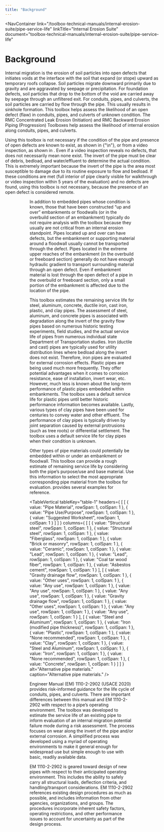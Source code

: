 ```yaml
---
title: "Background"
---
```



<NavContainer 
  link="/toolbox-technical-manuals/internal-erosion-suite/pipe-service-life"
  linkTitle="Internal Erosion Suite"
  document="toolbox-technical-manuals/internal-erosion-suite/pipe-service-life"
></NavContainer>

# Background

Internal migration is the erosion of soil particles into open defects that initiates voids at the interface with the soil that expand (or stope)
upward as temporary roofs collapse. Soil particles migrate downward primarily due to gravity and are aggravated by seepage or precipitation. For
foundation defects, soil particles that drop to the bottom of the void are carried away by seepage through an unfiltered exit. For conduits, pipes,
and culverts, the soil particles are carried by flow through the pipe. This usually results in sinkhole formation. This toolbox helps assess the
likelihood of an open defect (flaw) in conduits, pipes, and culverts of unknown condition. The RMC Concentrated Leak Erosion (Initiation) and RMC
Backward Erosion Piping (Progression) Toolboxes help assess the likelihood of internal erosion along conduits, pipes, and culverts.

Using this toolbox is not necessary if the condition of the pipe and presence of open defects are known to exist, as shown in
{"\n"}<FigReference figKey="figure-8" />, or from a video inspection, as shown in <FigReference figKey="figure-9" />. Even if a video inspection
reveals no defects, that does not necessarily mean none exist. The invert of the pipe must be clear of debris, bedload, and water/effluent to
determine the actual condition. This is extremely important because the invert of the pipe is the area most susceptible to damage due to its routine
exposure to flow and bedload. If these conditions are met (full interior of pipe clearly visible for walkthrough or video inspection within 5 years of
 the evaluation) and no defects are found, using this toolbox is not necessary, because the presence of an open defect is considered remote.

<Figure
  figKey="figure-8"
  src="figures\toolbox-technical-manuals\internal-erosion-suite\pipe-service-life\v1.0\figures\figure8.png"
  alt="Deterioration (flaw) of galvanized corrugated steel pipe."
  caption="Deterioration (flaw) of galvanized corrugated steel pipe."
/>

<Figure
  figKey="figure-9"
  src="figures\toolbox-technical-manuals\internal-erosion-suite\pipe-service-life\v1.0\figures\figure9.png"
  alt="Separated joint (flaw) of reinforced concrete pipe."
  caption="Separated joint (flaw) of reinforced concrete pipe."
/>

In addition to embedded pipes whose condition is known, those that have been constructed “up and over” embankments or floodwalls (or in the overbuild
section of an embankment) typically do not require analysis with the toolbox because they usually are not critical from an internal erosion
standpoint. Pipes located up and over can have defects, but the embankment or supporting material around a floodwall usually cannot be transported
through the defect. Pipes located in the extreme upper reaches of the embankment (in the overbuild or freeboard section) generally do not have enough
hydraulic gradient to transport surrounding material through an open defect. Even if embankment material is lost through the open defect of a pipe in
the overbuild or freeboard section, only a small portion of the embankment is affected due to the location of the pipe.

This toolbox estimates the remaining service life for steel, aluminum, concrete, ductile iron, cast iron, plastic, and clay pipes. The assessment of
steel, aluminum, and concrete pipes is associated with degradation along the invert of the gravity flow pipes based on numerous historic testing
experiments, field studies, and the actual service life of pipes from numerous individual state Department of Transportation studies. Iron (ductile
and cast) pipes are typically used for utility distribution lines where bedload along the invert does not exist. Therefore, iron pipes are evaluated
for external corrosion effects. Plastic pipes are being used much more frequently. They offer potential advantages when it comes to corrosion
resistance, ease of installation, invert wear, etc. However, much less is known about the long-term performance of plastic pipes embedded within
embankments. The toolbox uses a default service life for plastic pipes until better historic performance information becomes available. Lastly, various
 types of clay pipes have been used for centuries to convey water and other effluent. The performance of clay pipes is typically driven by joint
separation caused by external protrusions (such as tree roots) or differential settlement. The toolbox uses a default service life for clay pipes when
 their condition is unknown.

Other types of pipe materials could potentially be embedded within or under an embankment or floodwall. This toolbox can provide a rough estimate of
remaining service life by considering both the pipe’s purpose/use and base material. Use this information to select the most appropriate corresponding
 pipe material from the toolbox for evaluation. <TableReference tableKey="table-1" /> provides several examples for reference.

<TableVertical
  tableKey="table-1"
  headers={
[
    [
      { value: "Pipe Material", rowSpan: 1, colSpan: 1 },
      { value: "Pipe Use/Purpose", rowSpan: 1, colSpan: 1 },
      { value: "Suggested Worksheet", rowSpan: 1, colSpan: 1 }
    ]
  ]
  }
  columns={
[
    [
      { value: "Structural steel", rowSpan: 1, colSpan: 1 },
      { value: "Structural steel", rowSpan: 1, colSpan: 1 },
      { value: "Fiberglass", rowSpan: 1, colSpan: 1 },
      { value: "Brick or masonry", rowSpan: 1, colSpan: 1 },
      { value: "Ceramic", rowSpan: 1, colSpan: 1 },
      { value: "Lead", rowSpan: 1, colSpan: 1 },
      { value: "Lead", rowSpan: 1, colSpan: 1 },
      { value: "Coal tar wood fiber", rowSpan: 1, colSpan: 1 },
      { value: "Asbestos cement", rowSpan: 1, colSpan: 1 }
    ],
    [
      { value: "Gravity drainage flow", rowSpan: 1, colSpan: 1 },
      { value: "Other uses", rowSpan: 1, colSpan: 1 },
      { value: "Any use", rowSpan: 1, colSpan: 1 },
      { value: "Any use", rowSpan: 1, colSpan: 1 },
      { value: "Any use", rowSpan: 1, colSpan: 1 },
      { value: "Gravity drainage flow", rowSpan: 1, colSpan: 1 },
      { value: "Other uses", rowSpan: 1, colSpan: 1 },
      { value: "Any use", rowSpan: 1, colSpan: 1 },
      { value: "Any use", rowSpan: 1, colSpan: 1 }
    ],
    [
      { value: "Steel and Aluminum", rowSpan: 1, colSpan: 1 },
      { value: "Iron (modified pipe thickness)", rowSpan: 1, colSpan: 1 },
      { value: "Plastic", rowSpan: 1, colSpan: 1 },
      { value: "None recommended", rowSpan: 1, colSpan: 1 },
      { value: "Clay", rowSpan: 1, colSpan: 1 },
      { value: "Steel and Aluminum", rowSpan: 1, colSpan: 1 },
      { value: "Iron", rowSpan: 1, colSpan: 1 },
      { value: "None recommended", rowSpan: 1, colSpan: 1 },
      { value: "Concrete", rowSpan: 1, colSpan: 1 }
    ]
  ]
  }
  alt="Alternative pipe materials."
  caption="Alternative pipe materials."
/>

Engineer Manual (EM) 1110-2-2902 (USACE 2020) provides risk-informed guidance for the life cycle of conduits, pipes, and culverts. There are important
 differences between this manual and EM 1110-2-2902 with respect to a pipe’s operating environment. The toolbox was developed to estimate the service
life of an existing pipe to inform evaluation of an internal migration potential failure mode during a risk assessment. The process focuses on wear
along the invert of the pipe and/or external corrosion. A simplified process was developed using a myriad of operating environments to make it general
 enough for widespread use but simple enough to use with basic, readily available data.

EM 1110-2-2902 is geared toward design of new pipes with respect to their anticipated operating environment. This includes the ability to safely carry
 all structural loads, deflection criteria, and handling/transport considerations. EM 1110-2-2902 references existing design procedures as much as
possible, and includes information from other agencies, organizations, and groups. The procedures incorporate inherent safety factors, operating
restrictions, and other performance issues to account for uncertainty as part of the design process.

<CitationFootnote />